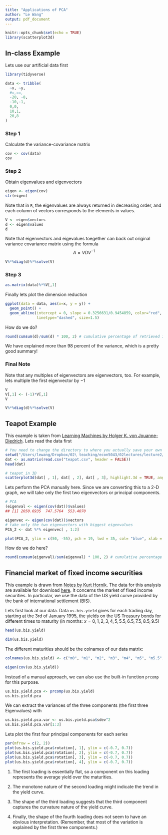 ```yaml
---
title: "Applications of PCA"
author: "Le Wang"
output: pdf_document
---
```


```r
knitr::opts_chunk$set(echo = TRUE)
library(scatterplot3d)
```

## In-class Example

Lets use our artificial data first

```r
library(tidyverse)

data <- tribble(
  ~x, ~y,
  #=,==,
  -20, -8,
  -10,-1,
  0,0,
  10,1,
  20,8
)

```

### Step 1 

Calculate the variance-covariance matrix

```r
cov <- cov(data)
cov
```

### Step 2 

Obtain eigenvalues and eigenvectors

```r
eigen <- eigen(cov)
str(eigen)
```

Note that in `R`, the eigenvalues are always returned in decreasing order, and each column of vectors corresponds to the elements in values.

```r
V <- eigen$vectors
d <- eigen$values
d
```

Note that eigenvectors and eigevalues toegether can back out original variance covariance matrix using the formula
$$
A = VDV^{-1}
$$

```r
V%*%diag(d)%*%solve(V)
```

### Step 3

```r
as.matrix(data)%*%V[,1]
```


Finally lets plot the dimension reduction

```r
ggplot(data = data, aes(x=x, y = y)) +
  geom_point() + 
  geom_abline(intercept = 0, slope = 0.3256631/0.9454859, color="red", 
              linetype="dashed", size=1.5)
```


How do we do?

```r
round(cumsum(d)/sum(d) * 100, 2) # cumulative percentage of retrieved information
```

We have explained more than 98 percent of the variance, which is a pretty good summary!




### Final Note

Note that any multiples of eigenvectors are eigenvectors, too. For example, lets multiple the first eigenvector by $-1$

```r
V
V[,1] <- (-1)*V[,1]
V

```

```r
V%*%diag(d)%*%solve(V)
```



## Teapot Example

This example is taken from [Learning Machines by Holger K. von Jouanne-Diedrich](https://blog.ephorie.de/intuition-for-principal-component-analysis-pca). Lets read the data first

```r
# You need to change the directory to where you actually save your own data
setwd("/Users/lewang/Dropbox/02\ teaching/econ5043/02lectures/lecture2/data")
dat <- as.matrix(read.csv("teapot.csv", header = FALSE))
head(dat)
```

```r
# teapot in 3D
scatterplot3d(dat[ , 1], dat[ , 2], dat[ , 3], highlight.3d = TRUE, angle = 95, pch = 19, lwd = 15, xlab = "", ylab = "", zlab = "", main = "teapot in 3D")
```

Lets perform the PCA manually here. Since we are converting this to a 2-D graph, we will take only the first two eigenvectors or principal components. 

```r
# PCA
(eigenval <- eigen(cov(dat))$values)
## [1] 2050.6935  747.5764  553.4070

eigenvec <- eigen(cov(dat))$vectors
# take only the two eigenvectors with biggest eigenvalues
PCA_2 <- dat %*% eigenvec[ , 1:2] 
```




```r
plot(PCA_2, ylim = c(50, -55), pch = 19, lwd = 35, col= "blue", xlab = "", ylab = "", main = "teapot in 2D")
```


How do we do here?

```r
round(cumsum(eigenval)/sum(eigenval) * 100, 2) # cumulative percentage of retrieved information
```


## Financial market of fixed income securities

This example is drawn from [Notes by Kurt Hornik](http://statmath.wu.ac.at/~hornik/QFS1/principal_component-vignette.pdf). The data for this analysis are available for download [here](https://github.com/rforge/qfin/blob/master/pkg/Rsafd/data/us.bis.yield.rda). It concerns the market of fixed income securities. In particular, we use the data of the US yield curve provided by the bank of international settlement (BIS). 

Lets first look at our data. Data `us.bis.yield` gives for each trading day, starting at the 3rd of January 1995, the yields on the US
Treasury bonds for different times to maturity (in months: $x = 0, 1, 2, 3, 4, 5, 5.5, 6.5, 7.5, 8.5, 9.5$)

```r
head(us.bis.yield)
```


```r
dim(us.bis.yield)
```

The different maturities should be the colnames of our data matrix:

```r
colnames(us.bis.yield) <- c("m0", "m1", "m2", "m3", "m4", "m5", "m5.5", "m6.5", "m7.5", "m8.5", "m9.5")
```


```r
eigen(cov(us.bis.yield))
```


Instead of a manual approach, we can also use the built-in function `prcomp` for this purpose. 

```r
us.bis.yield.pca <- prcomp(us.bis.yield)
us.bis.yield.pca
```

We can extract the variances of the three components (the first three Eigenvalues) with

```r
us.bis.yield.pca.var <- us.bis.yield.pca$sdev^2 
us.bis.yield.pca.var[1:3]
```

Lets plot the first four principal components for each series

```r
par(mfrow = c(2, 2))
plot(us.bis.yield.pca$rotation[, 1], ylim = c(-0.7, 0.7)) 
plot(us.bis.yield.pca$rotation[, 2], ylim = c(-0.7, 0.7)) 
plot(us.bis.yield.pca$rotation[, 3], ylim = c(-0.7, 0.7)) 
plot(us.bis.yield.pca$rotation[, 4], ylim = c(-0.7, 0.7))
```

1. The first loading is essentially flat, so a component on this loading represents the average yield over the maturities. 

2. The monotone nature of the second loading might indicate the trend in the yield curve. 

3. The shape of the third loading suggests that the third component captures the curvature nature of the yield curve. 

4. Finally, the shape of the fourth loading does not seem to have an obvious interpretation. (Remember, that most of the variation is explained by the first three components.)


